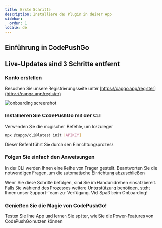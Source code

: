 ```yaml
---
title: Erste Schritte
description: Installiere das Plugin in deiner App
sidebar:
  order: 1
locale: de
---
```



## Einführung in CodePushGo
<YouTube id="NzXXKoyhTIo" title="Capgo in 15 min" />

## Live-Updates sind 3 Schritte entfernt

### Konto erstellen

Besuchen Sie unsere Registrierungsseite unter [https://capgo.app/register](https://capgo.app/register)

![onboarding screenshot](/onboard.webp "onboarding screenshot")

### Installieren Sie CodePushGo mit der CLI

Verwenden Sie die magischen Befehle, um loszulegen

```bash
npx @capgo/cli@latest init [APIKEY]
```

Dieser Befehl führt Sie durch den Einrichtungsprozess

### Folgen Sie einfach den Anweisungen

In der CLI werden Ihnen eine Reihe von Fragen gestellt. Beantworten Sie die notwendigen Fragen, um die automatische Einrichtung abzuschließen

<Aside type="tip">
  Wenn Sie diese Schritte befolgen, sind Sie im Handumdrehen einsatzbereit. Falls Sie während des Prozesses weitere Unterstützung benötigen, steht Ihnen unser Support-Team zur Verfügung. Viel Spaß beim Onboarding!
</Aside>

### Genießen Sie die Magie von CodePushGo!

Testen Sie Ihre App und lernen Sie später, wie Sie die Power-Features von CodePushGo nutzen können